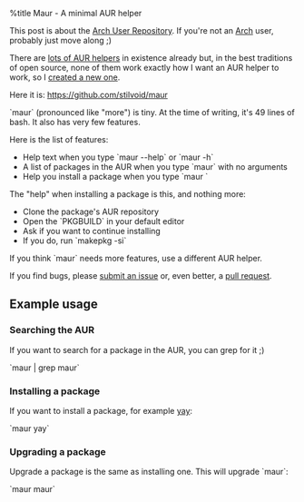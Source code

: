 %title Maur - A minimal AUR helper

This post is about the [[https://aur.archlinux.org/|Arch User Repository]]. If you're not an [[https://www.archlinux.org/|Arch]] user, probably just move along ;)

There are [[https://aur.archlinux.org/packages/?O=0&K=aur+helper|lots of AUR helpers]] in existence already but, in the best traditions of open source, none of them work exactly how I want an AUR helper to work, so I [[https://xkcd.com/927/|created a new one]].

Here it is: [[https://github.com/stilvoid/maur]]

`maur` (pronounced like "more") is tiny. At the time of writing, it's 49 lines of bash. It also has very few features.

Here is the list of features:

* Help text when you type `maur --help` or `maur -h`
* A list of packages in the AUR when you type `maur` with no arguments
* Help you install a package when you type `maur <package name>`

The "help" when installing a package is this, and nothing more:

* Clone the package's AUR repository
* Open the `PKGBUILD` in your default editor
* Ask if you want to continue installing
* If you do, run `makepkg -si`

If you think `maur` needs more features, use a different AUR helper.

If you find bugs, please [[https://github.com/stilvoid/maur/issues/new|submit an issue]] or, even better, a [[https://github.com/stilvoid/maur/compare|pull request]].

== Example usage ==

=== Searching the AUR ===

If you want to search for a package in the AUR, you can grep for it ;)

`maur | grep maur`

=== Installing a package ===

If you want to install a package, for example [[https://aur.archlinux.org/packages/yay|yay]]:

`maur yay`

=== Upgrading a package ===

Upgrade a package is the same as installing one. This will upgrade `maur`:

`maur maur`
